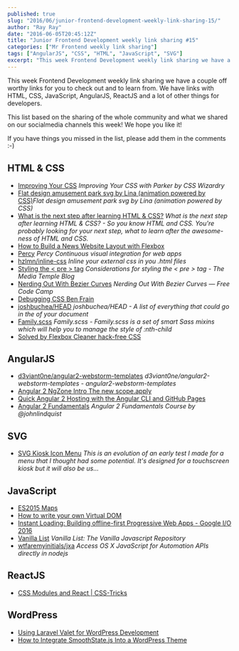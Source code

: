 ```yaml
---
published: true
slug: "2016/06/junior-frontend-development-weekly-link-sharing-15/"
author: "Ray Ray"
date: "2016-06-05T20:45:12Z"
title: "Junior Frontend Development weekly link sharing #15"
categories: ["Mr Frontend weekly link sharing"]
tags: ["AngularJS", "CSS", "HTML", "JavaScript", "SVG"]
excerpt: "This week Frontend Development weekly link sharing we have a couple off worthy links for you to che..."
---
```


This week Frontend Development weekly link sharing we have a couple off worthy links for you to check out and to learn from. We have links with HTML, CSS, JavaScript, AngularJS, ReactJS and a lot of other things for developers.

This list based on the sharing of the whole community and what we shared on our socialmedia channels this week! We hope you like it!

If you have things you missed in the list, please add them in the comments :-)

## HTML & CSS

* [Improving Your CSS](http://buff.ly/1t5yog5 "Improving Your CSS with Parker CSS Wizardry") _Improving Your CSS with Parker by CSS Wizardry_
* [Flat design amusement park svg by Lina (animation powered by CSS)](http://buff.ly/20WNL4S "Flat design amusement park svg by Lina (animation powered by CSS)")_Flat design amusement park svg by Lina (animation powered by CSS)_
* [What is the next step after learning HTML & CSS?](https://mrfrontend.org/2016/06/what-is-the-next-step-after-learning-html-css/ "What is the next step after learning HTML & CSS?") _What is the next step after learning HTML & CSS? - So you know HTML and CSS. You're probably looking for your next step, what to learn after the awesome-ness of HTML and CSS._
* [How to Build a News Website Layout with Flexbox](http://buff.ly/1t1PPOs "How to Build a News Website Layout with Flexbox")
* [Percy](http://buff.ly/1Wwc7UB "Percy") _Percy Continuous visual integration for web apps_
* [hzlmn/inline-css](http://buff.ly/25wIW90 "hzlmn/inline-css") _Inline your external css in you .html files_
* [Styling the < pre > tag](http://buff.ly/1UppGBN "Considerations for styling the < pre > tag - The Media Temple Blog") _Considerations for styling the < pre > tag - The Media Temple Blog_
* [Nerding Out With Bezier Curves](http://buff.ly/1sHsscs "Nerding Out With Bezier Curves Free Code Camp") _Nerding Out With Bezier Curves — Free Code Camp_
* [Debugging CSS Ben Frain](http://buff.ly/1U40Wij "Debugging CSS Ben Frain")
* [joshbuchea/HEAD](http://buff.ly/1sG09ev "joshbuchea/HEAD") _joshbuchea/HEAD - A list of everything that could go in the of your document_
* [Family.scss](http://buff.ly/1U5RqbR "Family.scss") _Family.scss - Family.scss is a set of smart Sass mixins which will help you to manage the style of :nth-child_
* [Solved by Flexbox Cleaner hack-free CSS](http://buff.ly/24glCq9 "Solved by Flexbox Cleaner hack-free CSS")

## AngularJS

* [d3viant0ne/angular2-webstorm-templates](http://buff.ly/1r3QoWn "d3viant0ne/angular2-webstorm-templates") _d3viant0ne/angular2-webstorm-templates - angular2-webstorm-templates_
* [Angular 2 NgZone Intro The new scope.apply](http://buff.ly/1X0Evhu "Angular 2 NgZone Intro The new scope.apply")
* [Quick Angular 2 Hosting with the Angular CLI and GitHub Pages](http://buff.ly/1X0E0UH "Quick Angular 2 Hosting with the Angular CLI and GitHub Pages -")
* [Angular 2 Fundamentals](http://buff.ly/1XSttKq "Angular 2 Fundamentals") _Angular 2 Fundamentals Course by @johnlindquist_

## SVG

* [SVG Kiosk Icon Menu](http://codepen.io/chrisgannon/pen/EyaPZZ "SVG Kiosk Icon Menu") _This is an evolution of an early test I made for a menu that I thought had some potential. It's designed for a touchscreen kiosk but it will also be us..._

## JavaScript

* [ES2015 Maps](http://buff.ly/1X0F62G "ES2015 Maps")
* [How to write your own Virtual DOM](http://buff.ly/1VzhtNM "How to write your own Virtual DOM")
* [Instant Loading: Building offline-first Progressive Web Apps - Google I/O 2016](http://buff.ly/1ZggzF1 "Instant Loading: Building offline-first Progressive Web Apps - Google I/O 2016")
* [Vanilla List](http://buff.ly/1VpxhCA "Vanilla List: The Vanilla Javascript Repository") _Vanilla List: The Vanilla Javascript Repository_
* [wtfaremyinitials/jxa](http://buff.ly/1snOKA2 "wtfaremyinitials/jxa") _Access OS X JavaScript for Automation APIs directly in nodejs_

## ReactJS

* [CSS Modules and React | CSS-Tricks](http://buff.ly/1XJU9wV "CSS Modules and React | CSS-Tricks")

## WordPress

* [Using Laravel Valet for WordPress Development](http://buff.ly/20Vq1y5 "Using Laravel Valet for WordPress Development")
* [How to Integrate SmoothState.js Into a WordPress Theme](http://buff.ly/22zmYNw "How to Integrate SmoothState.js Into a WordPress Theme")